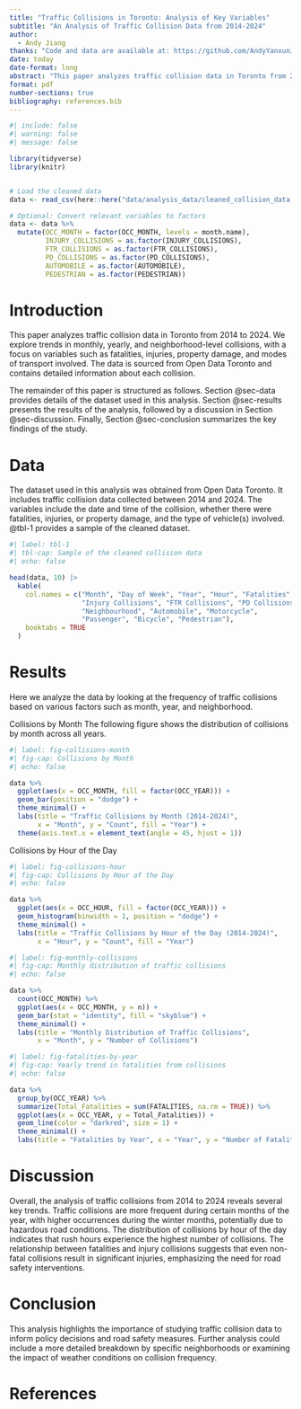 ```yaml
---
title: "Traffic Collisions in Toronto: Analysis of Key Variables"
subtitle: "An Analysis of Traffic Collision Data from 2014-2024"
author: 
  - Andy Jiang
thanks: "Code and data are available at: https://github.com/AndyYanxunJiang/toronto-traffic-collisions.git"
date: today
date-format: long
abstract: "This paper analyzes traffic collision data in Toronto from 2014 to 2024. It explores trends in collisions by month, year, and neighborhood, examining variables such as fatalities, injuries, and property damage. The analysis is done using R, with visualizations produced through ggplot2."
format: pdf
number-sections: true
bibliography: references.bib
---
```


```r
#| include: false
#| warning: false
#| message: false

library(tidyverse)
library(knitr)


# Load the cleaned data
data <- read_csv(here::here("data/analysis_data/cleaned_collision_data.csv"))

# Optional: Convert relevant variables to factors
data <- data %>%
  mutate(OCC_MONTH = factor(OCC_MONTH, levels = month.name),
         INJURY_COLLISIONS = as.factor(INJURY_COLLISIONS),
         FTR_COLLISIONS = as.factor(FTR_COLLISIONS),
         PD_COLLISIONS = as.factor(PD_COLLISIONS),
         AUTOMOBILE = as.factor(AUTOMOBILE),
         PEDESTRIAN = as.factor(PEDESTRIAN))
```

# Introduction
This paper analyzes traffic collision data in Toronto from 2014 to 2024. We explore trends in monthly, yearly, and neighborhood-level collisions, with a focus on variables such as fatalities, injuries, property damage, and modes of transport involved. The data is sourced from Open Data Toronto and contains detailed information about each collision.

The remainder of this paper is structured as follows. Section @sec-data provides details of the dataset used in this analysis. Section @sec-results presents the results of the analysis, followed by a discussion in Section @sec-discussion. Finally, Section @sec-conclusion summarizes the key findings of the study.


# Data {#sec-data}
The dataset used in this analysis was obtained from Open Data Toronto. It includes traffic collision data collected between 2014 and 2024. The variables include the date and time of the collision, whether there were fatalities, injuries, or property damage, and the type of vehicle(s) involved. @tbl-1 provides a sample of the cleaned dataset.

```r
#| label: tbl-1
#| tbl-cap: Sample of the cleaned collision data
#| echo: false

head(data, 10) |>
  kable(
    col.names = c("Month", "Day of Week", "Year", "Hour", "Fatalities",
                  "Injury Collisions", "FTR Collisions", "PD Collisions", 
                  "Neighbourhood", "Automobile", "Motorcycle", 
                  "Passenger", "Bicycle", "Pedestrian"),
    booktabs = TRUE
  )
```


# Results {#sec-results}
Here we analyze the data by looking at the frequency of traffic collisions based on various factors such as month, year, and neighborhood.

Collisions by Month
The following figure shows the distribution of collisions by month across all years.

```r
#| label: fig-collisions-month
#| fig-cap: Collisions by Month
#| echo: false

data %>% 
  ggplot(aes(x = OCC_MONTH, fill = factor(OCC_YEAR))) +
  geom_bar(position = "dodge") +
  theme_minimal() +
  labs(title = "Traffic Collisions by Month (2014-2024)",
       x = "Month", y = "Count", fill = "Year") +
  theme(axis.text.x = element_text(angle = 45, hjust = 1))
```

Collisions by Hour of the Day

```r
#| label: fig-collisions-hour
#| fig-cap: Collisions by Hour of the Day
#| echo: false

data %>% 
  ggplot(aes(x = OCC_HOUR, fill = factor(OCC_YEAR))) +
  geom_histogram(binwidth = 1, position = "dodge") +
  theme_minimal() +
  labs(title = "Traffic Collisions by Hour of the Day (2014-2024)",
       x = "Hour", y = "Count", fill = "Year")

```

```r
#| label: fig-monthly-collisions
#| fig-cap: Monthly distribution of traffic collisions
#| echo: false

data %>%
  count(OCC_MONTH) %>%
  ggplot(aes(x = OCC_MONTH, y = n)) +
  geom_bar(stat = "identity", fill = "skyblue") +
  theme_minimal() +
  labs(title = "Monthly Distribution of Traffic Collisions", 
       x = "Month", y = "Number of Collisions")


```

```r
#| label: fig-fatalities-by-year
#| fig-cap: Yearly trend in fatalities from collisions
#| echo: false

data %>%
  group_by(OCC_YEAR) %>%
  summarize(Total_Fatalities = sum(FATALITIES, na.rm = TRUE)) %>%
  ggplot(aes(x = OCC_YEAR, y = Total_Fatalities)) +
  geom_line(color = "darkred", size = 1) +
  theme_minimal() +
  labs(title = "Fatalities by Year", x = "Year", y = "Number of Fatalities")

```
\newpage
# Discussion {#sec-discussion}
Overall, the analysis of traffic collisions from 2014 to 2024 reveals several key trends. Traffic collisions are more frequent during certain months of the year, with higher occurrences during the winter months, potentially due to hazardous road conditions. The distribution of collisions by hour of the day indicates that rush hours experience the highest number of collisions. The relationship between fatalities and injury collisions suggests that even non-fatal collisions result in significant injuries, emphasizing the need for road safety interventions.

# Conclusion {#sec-conclusion}
This analysis highlights the importance of studying traffic collision data to inform policy decisions and road safety measures. Further analysis could include a more detailed breakdown by specific neighborhoods or examining the impact of weather conditions on collision frequency.


\newpage


# References

